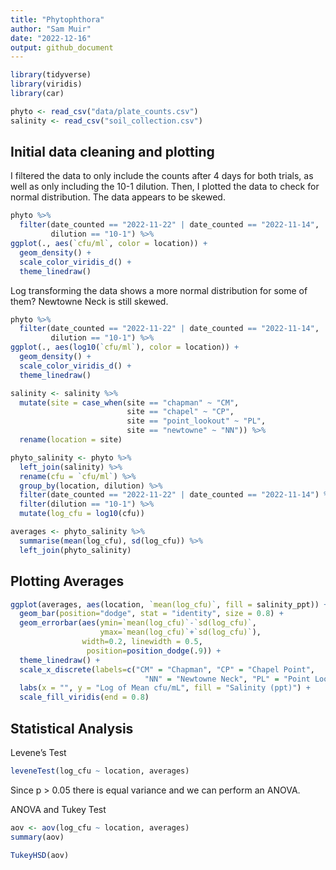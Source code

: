```yaml
---
title: "Phytophthora"
author: "Sam Muir"
date: "2022-12-16"
output: github_document
---
```


```r
library(tidyverse)
library(viridis)
library(car)
```
 
```r
phyto <- read_csv("data/plate_counts.csv")
salinity <- read_csv("soil_collection.csv")
```

## Initial data cleaning and plotting
I filtered the data to only include the counts after 4 days for both trials, as well as only including the 10-1 dilution. Then, I plotted the data to check for normal distribution. The data appears to be skewed.
```r
phyto %>%
  filter(date_counted == "2022-11-22" | date_counted == "2022-11-14",
         dilution == "10-1") %>%
ggplot(., aes(`cfu/ml`, color = location)) +
  geom_density() +
  scale_color_viridis_d() +
  theme_linedraw()
```
 
Log transforming the data shows a more normal distribution for some of them? Newtowne Neck is still skewed. 

```r
phyto %>%
  filter(date_counted == "2022-11-22" | date_counted == "2022-11-14",
         dilution == "10-1") %>%
ggplot(., aes(log10(`cfu/ml`), color = location)) +
  geom_density() +
  scale_color_viridis_d() +
  theme_linedraw()
```

```r
salinity <- salinity %>%
  mutate(site = case_when(site == "chapman" ~ "CM",
                          site == "chapel" ~ "CP",
                          site == "point_lookout" ~ "PL",
                          site == "newtowne" ~ "NN")) %>%
  rename(location = site)
```

```r
phyto_salinity <- phyto %>%
  left_join(salinity) %>%
  rename(cfu = `cfu/ml`) %>%
  group_by(location, dilution) %>%
  filter(date_counted == "2022-11-22" | date_counted == "2022-11-14") %>%
  filter(dilution == "10-1") %>%
  mutate(log_cfu = log10(cfu))
```


```r
averages <- phyto_salinity %>%
  summarise(mean(log_cfu), sd(log_cfu)) %>%
  left_join(phyto_salinity)
```

## Plotting Averages
```r
ggplot(averages, aes(location, `mean(log_cfu)`, fill = salinity_ppt)) +
  geom_bar(position="dodge", stat = "identity", size = 0.8) +
  geom_errorbar(aes(ymin=`mean(log_cfu)`-`sd(log_cfu)`, 
                    ymax=`mean(log_cfu)`+`sd(log_cfu)`), 
                width=0.2, linewidth = 0.5,
                 position=position_dodge(.9)) +
  theme_linedraw() +
  scale_x_discrete(labels=c("CM" = "Chapman", "CP" = "Chapel Point",
                              "NN" = "Newtowne Neck", "PL" = "Point Lookout")) +
  labs(x = "", y = "Log of Mean cfu/mL", fill = "Salinity (ppt)") +
  scale_fill_viridis(end = 0.8)
```

## Statistical Analysis
Levene's Test
```r
leveneTest(log_cfu ~ location, averages)
```
Since p > 0.05 there is equal variance and we can perform an ANOVA.

ANOVA and Tukey Test
```r
aov <- aov(log_cfu ~ location, averages)
summary(aov)

TukeyHSD(aov)
```

